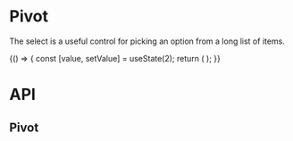

<Meta
  title="Components/Pivot"
  component={Pivot}
/>

# Pivot
The select is a useful control for picking an option from a long list of items.

<Canvas>
  <Story
    name="Default"
  >
    {() => {
      const [value, setValue] = useState(2);
      return (
        <Pivot
          variant="underline"
        />
      );
    }}
  </Story>
</Canvas>

# API
## Pivot
<ArgsTable of={Pivot} />
